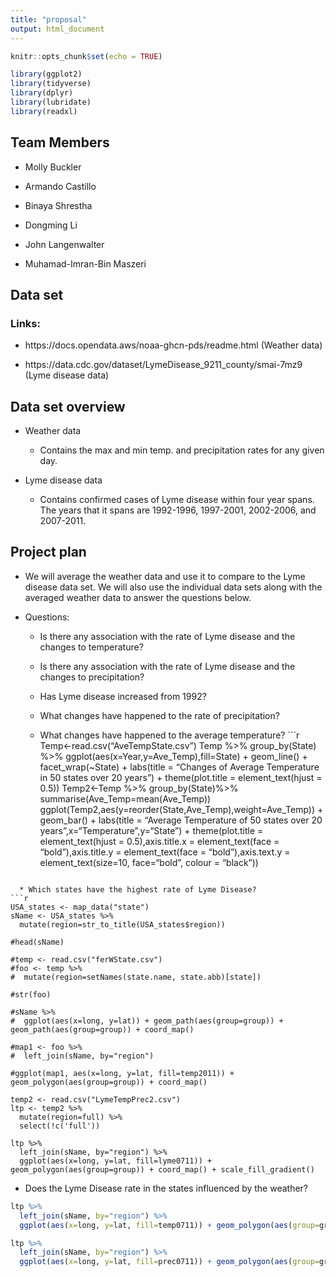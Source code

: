 ```yaml
---
title: "proposal"
output: html_document
---
```


```r
knitr::opts_chunk$set(echo = TRUE)
```

```r
library(ggplot2)
library(tidyverse)
library(dplyr)
library(lubridate)
library(readxl)
```

## Team Members

* Molly Buckler

* Armando Castillo

* Binaya Shrestha

* Dongming Li

* John Langenwalter

* Muhamad-Imran-Bin Maszeri



## Data set

### Links: 

* https://docs.opendata.aws/noaa-ghcn-pds/readme.html (Weather data)

* https://data.cdc.gov/dataset/LymeDisease_9211_county/smai-7mz9 (Lyme disease data)




## Data set overview

* Weather data

  * Contains the max and min temp. and precipitation rates for any given day.
  

* Lyme disease data

  * Contains confirmed cases of Lyme disease within four year spans. The years that it spans are 1992-1996, 1997-2001, 2002-2006, and 2007-2011.




## Project plan

* We will average the weather data and use it to compare to the Lyme disease data set. We will also use the individual data sets along with the averaged weather data to answer the questions below.

* Questions:

  * Is there any association with the rate of Lyme disease and the changes to temperature?
  
  * Is there any association with the rate of Lyme disease and the changes to precipitation?

  * Has Lyme disease increased from 1992?
  
  * What changes have happened to the rate of precipitation?
  
  * What changes have happened to the average temperature?
```r
Temp<-read.csv("AveTempState.csv")
Temp %>%
  group_by(State) %>%
  ggplot(aes(x=Year,y=Ave_Temp),fill=State) + geom_line() + facet_wrap(~State) +
  labs(title = "Changes of Average Temperature in 50 states over 20 years") +
  theme(plot.title = element_text(hjust = 0.5))
Temp2<-Temp %>%
  group_by(State)%>%
  summarise(Ave_Temp=mean(Ave_Temp))
ggplot(Temp2,aes(y=reorder(State,Ave_Temp),weight=Ave_Temp)) + geom_bar() + 
  labs(title = "Average Temperature of 50 states over 20 years",x="Temperature",y="State") + 
  theme(plot.title = element_text(hjust = 0.5),axis.title.x = element_text(face = "bold"),axis.title.y = element_text(face = "bold"),axis.text.y = element_text(size=10, face="bold", colour = "black"))

```
  
  * Which states have the highest rate of Lyme Disease?
```r
USA_states <- map_data("state")
sName <- USA_states %>%
  mutate(region=str_to_title(USA_states$region))

#head(sName)

#temp <- read.csv("ferWState.csv")
#foo <- temp %>%
#  mutate(region=setNames(state.name, state.abb)[state])

#str(foo)

#sName %>%
#  ggplot(aes(x=long, y=lat)) + geom_path(aes(group=group)) + geom_path(aes(group=group)) + coord_map()

#map1 <- foo %>%
#  left_join(sName, by="region")

#ggplot(map1, aes(x=long, y=lat, fill=temp2011)) + geom_polygon(aes(group=group)) + coord_map()

temp2 <- read.csv("LymeTempPrec2.csv")
ltp <- temp2 %>%
  mutate(region=full) %>%
  select(!c('full'))

ltp %>%
  left_join(sName, by="region") %>%
  ggplot(aes(x=long, y=lat, fill=lyme0711)) + geom_polygon(aes(group=group)) + coord_map() + scale_fill_gradient()
```
  
  * Does the Lyme Disease rate in the states influenced by the weather?
  
```r
ltp %>%
  left_join(sName, by="region") %>%
  ggplot(aes(x=long, y=lat, fill=temp0711)) + geom_polygon(aes(group=group)) + coord_map() + scale_fill_gradient()

ltp %>%
  left_join(sName, by="region") %>%
  ggplot(aes(x=long, y=lat, fill=prec0711)) + geom_polygon(aes(group=group)) + coord_map() + scale_fill_gradient()
```  

